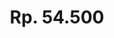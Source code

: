 ---
title: "Rp. 54.500"
publishedAt: "https://s.shopee.co.id/9KT9KX63Fv"
summary: "Crochet Labubu Cape"
images:
  - "/images/projects/products/Labubu Cape.jpeg"
---